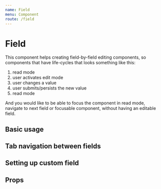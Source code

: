 ```yaml
---
name: Field
menu: Component
route: /field
---
```


# Field


This component helps creating field-by-field editing components,
so components that have life-cycles that looks something like this:

1. read mode
2. user activates edit mode
3. user changes a value
4. user submits/persists the new value
5. read mode

And you would like to be able to focus the component in read mode,
navigate to next field or focusable component, without having an editable field.

## Basic usage

<!-- {() => {
    const onSubmit = stopEditing => stopEditing();
    const renderEditor = isEditing => {
        return isEditing ? (
            <div className="editor active">
                Edit
                <Focuser autoFocus={true} focusKey="field-focuser" />
            </div>
        ) : (
            <div className="editor">Read</div>
        );
    };
    return <Field label="Field" onSubmit={onSubmit} renderEditor={renderEditor} />;
}} -->

<Playground></Playground>

## Tab navigation between fields

<!-- {() => {
    const [tabRegistry, setTabRegistry] = useState(() => new TabRegistry);
    const registryFetcher = useCallback(() => tabRegistry, []);
    const onArrowKeys = useMemo(() => createNavigationHandler([
        ['Field1','Field2'],
        ['Field3','Field4'],
    ], registryFetcher), []);
    const onSubmit = stopEditing => stopEditing();
    const renderEditor = () => <div className="editor">Value</div>;
    return (
        <NavigationContext.Provider value={tabRegistry}>
            <div className="flex-container">
                <Field label="Field1" onArrowKeys={onArrowKeys} onSubmit={onSubmit} renderEditor={renderEditor} />
                <Field label="Field2" onArrowKeys={onArrowKeys} onSubmit={onSubmit} renderEditor={renderEditor} />
            </div>
            <div className="flex-container">
                <Field label="Field3" onArrowKeys={onArrowKeys} onSubmit={onSubmit} renderEditor={renderEditor} />
                <Field label="Field4" onArrowKeys={onArrowKeys} onSubmit={onSubmit} renderEditor={renderEditor} />
            </div>
        </NavigationContext.Provider>
    );
}} -->

<Playground>
    <div />
</Playground>

## Setting up custom field

<!-- {() => {
    const [state, setState] = useReducer((oldState, newState) => ({
        ...oldState,
        ...newState,
    }), {
        editorValue: '',
        errorMessage: null,
        value: 'user@domain.tld',
    });
    const onEditStart = useCallback(() => setState({editorValue: state.value}), [state.value]);
    const onEditStop = useCallback(() => setState({errorMessage: null}), []);
    const onChange = useCallback(e => setState({editorValue: e.target.value}), []);
    const onSubmit = useCallback((stopEditing, submittedOn) => {
        if (!/^.+@.+\\..+$/.test(state.editorValue)) {
            setState({errorMessage: 'Invalid email address'});
            return;
        }
        setState({value: state.editorValue});
        stopEditing();
    }, [state.editorValue]);
    const renderEditor = useCallback((isEditing) => {
        const editor = isEditing ? (
            <input autoFocus={true} onChange={onChange} spellCheck={false} type="email" value={state.editorValue} />
        ) : (
            <div className="value">{state.value}</div>
        );
        return <div className={'editor' + (isEditing ? ' active' : '')}>{editor}</div>;
    }, [state.value, state.editorValue]);

    return (
        <Field
            errorMessage={state.errorMessage}
            label="E-mail"
            onSubmit={onSubmit}
            onEditStart={onEditStart}
            onEditStop={onEditStop}
            renderEditor={renderEditor}
            submitOnBlur={true}
        />
    );
}} -->

<Playground>
    <div />
</Playground>

## Props

<Props of={Field} />
